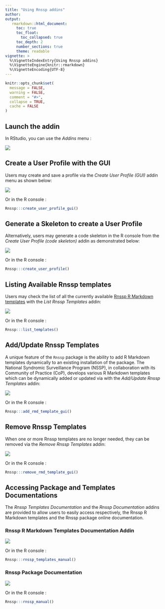 ---
title: "Using Rnssp addins"
author:
output:
   rmarkdown::html_document:
     toc: true
     toc_float:
       toc_collapsed: true
     toc_depth: 2
     number_sections: true
     theme: readable
vignette: >
  %\VignetteIndexEntry{Using Rnssp addins}
  %\VignetteEngine{knitr::rmarkdown}
  %\VignetteEncoding{UTF-8}
---

```{r global_options, include = FALSE}
knitr::opts_chunk$set(
  message = FALSE,
  warning = FALSE,
  comment = "#>",
  collapse = TRUE,
  cache = FALSE
)
```


<style>
img {
  max-width: 700px;
}
</style>


## Launch the addin {-}

In RStudio, you can use the *Addins* menu : 

![](assets/launch-addin.png)

## Create a User Profile with the GUI {-}

Users may create and save a profile via the *Create User Profile (GUI)* addin menu as shown below:

![](assets/create_user_profile_gui.gif)

Or in the R console :

```{r, eval=FALSE}
Rnssp:::create_user_profile_gui()
```


## Generate a Skeleton to create a User Profile {-}

Alternatively, users may generate a code skeleton in the R console from the *Create User Profile (code skeleton)* addin as demonstrated below:

![](assets/create_user_profile_skeleton.gif)


Or in the R console :

```{r, eval=FALSE}
Rnssp:::create_user_profile()
```


## Listing Available Rnssp templates {-}

Users may check the list of all the currently available [Rnssp R Markdown templates](https://cdcgov.github.io/Rnssp-rmd-templates) with the *List Rnssp Templates* addin:

![](assets/list_templates_addins.gif)

Or in the R console :

```{r, eval=FALSE}
Rnssp:::list_templates()
```


## Add/Update Rnssp Templates {-}

A unique feature of the `Rnssp` package is the ability to add R Markdown templates dynamically to an existing installation of the package. The National Syndromic Surveillance Program (NSSP), in collaboration with its Community of Practice (CoP), develops various R Markdown templates which can be dynamically added or updated via with the *Add/Update Rnssp Templates* addin:

![](assets/add_update_templates.gif)

Or in the R console :

```{r, eval=FALSE}
Rnssp:::add_rmd_template_gui()
```


## Remove Rnssp Templates {-}

When one or more Rnssp templates are no longer needed, they can be removed via the *Remove Rnssp Templates* addin:

![](assets/remove_templates.gif)

Or in the R console :

```{r, eval=FALSE}
Rnssp:::remove_rmd_template_gui()
```


## Accessing Package and Templates Documentations {-}

The *Rnssp Templates Documentation* and the *Rnssp Documentation* addins are provided to allow users to easily access respectively, the Rnssp R Markdown templates and the Rnssp package online documentation.


### Rnssp R Markdown Templates Documentation Addin {-}

![](assets/templates_doc.png)

Or in the R console :

```{r, eval=FALSE}
Rnssp:::rnssp_templates_manual()
```


### Rnssp Package Documentation {-}

![](assets/package_doc.png)

Or in the R console :

```{r, eval=FALSE}
Rnssp:::rnssp_manual()
```
